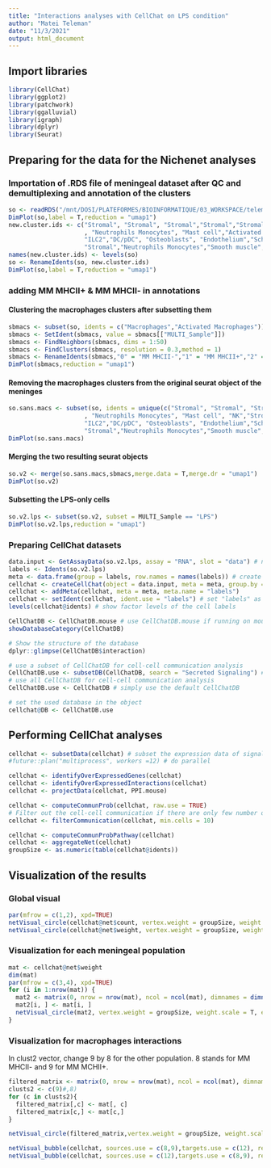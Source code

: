 ```yaml
---
title: "Interactions analyses with CellChat on LPS condition"
author: "Matei Teleman"
date: "11/3/2021"
output: html_document
---
```


## Import libraries
```r
library(CellChat)
library(ggplot2)                  
library(patchwork)
library(ggalluvial)
library(igraph)
library(dplyr)
library(Seurat)
```


## Preparing for the data for the Nichenet analyses
### Importation of .RDS file of meningeal dataset after QC and demultiplexing and annotation of the clusters
```r
so <- readRDS("/mnt/DOSI/PLATEFORMES/BIOINFORMATIQUE/03_WORKSPACE/teleman/ciml-rrlab/Project/TotalMeningeLPS/202010028_R333_RR/01_Input/Seurat objects/TotalMeningeLPS_202010028_R333_RR_sc10x.rna.seurat_50PCA.RDS")
DimPlot(so,label = T,reduction = "umap1")
new.cluster.ids <- c("Stromal", "Stromal", "Stromal","Stromal","Stromal","Stromal","B cell","Macrophages","Endothelium"
                     , "Neutrophils Monocytes", "Mast cell","Activated Macrophages", "NK","Stromal",
                     "ILC2","DC/pDC", "Osteoblasts", "Endothelium","Schwann","B cell", "MigDC","NK","Neuron","Unknown",
                     "Stromal","Neutrophils Monocytes","Smooth muscle","Lymphatics","B cell")
names(new.cluster.ids) <- levels(so)
so <- RenameIdents(so, new.cluster.ids)
DimPlot(so,label = T,reduction = "umap1")
```

### adding MM MHCII+ & MM MHCII- in annotations
#### Clustering the macrophages clusters after subsetting them
```r
sbmacs <- subset(so, idents = c("Macrophages","Activated Macrophages"))
sbmacs <- SetIdent(sbmacs, value = sbmacs[["MULTI_Sample"]])
sbmacs <- FindNeighbors(sbmacs, dims = 1:50)
sbmacs <- FindClusters(sbmacs, resolution = 0.3,method = 1)
sbmacs <- RenameIdents(sbmacs,"0" = "MM MHCII-","1" = "MM MHCII+","2" = "MM MHCII+","3" = "MM MHCII-")
DimPlot(sbmacs,reduction = "umap1")
```

#### Removing the macrophages clusters from the original seurat object of the meninges
```r
so.sans.macs <- subset(so, idents = unique(c("Stromal", "Stromal", "Stromal","Stromal","Stromal","Stromal","B cell","Endothelium"
                     , "Neutrophils Monocytes", "Mast cell", "NK","Stromal",
                     "ILC2","DC/pDC", "Osteoblasts", "Endothelium","Schwann","B cell", "MigDC","NK","Neuron","Unknown",
                     "Stromal","Neutrophils Monocytes","Smooth muscle","Lymphatics","B cell")))
DimPlot(so.sans.macs)
```

#### Merging the two resulting seurat objects
```r
so.v2 <- merge(so.sans.macs,sbmacs,merge.data = T,merge.dr = "umap1")
DimPlot(so.v2)
```

#### Subsetting the LPS-only cells
```r
so.v2.lps <- subset(so.v2, subset = MULTI_Sample == "LPS")
DimPlot(so.v2.lps,reduction = "umap1")
```

### Preparing CellChat datasets
```r
data.input <- GetAssayData(so.v2.lps, assay = "RNA", slot = "data") # normalized data matrix
labels <- Idents(so.v2.lps)
meta <- data.frame(group = labels, row.names = names(labels)) # create a dataframe of the cell labels
cellchat <- createCellChat(object = data.input, meta = meta, group.by = "group")
cellchat <- addMeta(cellchat, meta = meta, meta.name = "labels")
cellchat <- setIdent(cellchat, ident.use = "labels") # set "labels" as default cell identity
levels(cellchat@idents) # show factor levels of the cell labels
```

```r
CellChatDB <- CellChatDB.mouse # use CellChatDB.mouse if running on mouse data
showDatabaseCategory(CellChatDB)
```


```r
# Show the structure of the database
dplyr::glimpse(CellChatDB$interaction)

# use a subset of CellChatDB for cell-cell communication analysis
CellChatDB.use <- subsetDB(CellChatDB, search = "Secreted Signaling") # use Secreted Signaling
# use all CellChatDB for cell-cell communication analysis
CellChatDB.use <- CellChatDB # simply use the default CellChatDB

# set the used database in the object
cellchat@DB <- CellChatDB.use
```

## Performing CellChat analyses
```r
cellchat <- subsetData(cellchat) # subset the expression data of signaling genes for saving computation cost
#future::plan("multiprocess", workers =12) # do parallel

cellchat <- identifyOverExpressedGenes(cellchat)
cellchat <- identifyOverExpressedInteractions(cellchat)
cellchat <- projectData(cellchat, PPI.mouse)
```

```r
cellchat <- computeCommunProb(cellchat, raw.use = TRUE)
# Filter out the cell-cell communication if there are only few number of cells in certain cell groups
cellchat <- filterCommunication(cellchat, min.cells = 10)
```

```r
cellchat <- computeCommunProbPathway(cellchat)
cellchat <- aggregateNet(cellchat)
groupSize <- as.numeric(table(cellchat@idents))
```

## Visualization of the results
### Global visual
```r
par(mfrow = c(1,2), xpd=TRUE)
netVisual_circle(cellchat@net$count, vertex.weight = groupSize, weight.scale = T, label.edge= F, title.name = "Number of interactions")
netVisual_circle(cellchat@net$weight, vertex.weight = groupSize, weight.scale = T, label.edge= F, title.name = "Interaction weights/strength")
```

### Visualization for each meningeal population
```r
mat <- cellchat@net$weight
dim(mat)
par(mfrow = c(3,4), xpd=TRUE)
for (i in 1:nrow(mat)) {
  mat2 <- matrix(0, nrow = nrow(mat), ncol = ncol(mat), dimnames = dimnames(mat))
  mat2[i, ] <- mat[i, ]
  netVisual_circle(mat2, vertex.weight = groupSize, weight.scale = T, edge.weight.max = max(mat), title.name = rownames(mat)[i])
}
```

### Visualization for macrophages interactions
In clust2 vector, change 9 by 8 for the other population. 8 stands for MM MHCII- and 9 for MM MCHII+.
```r
filtered_matrix <- matrix(0, nrow = nrow(mat), ncol = ncol(mat), dimnames = dimnames(mat))
clusts2 <- c(9)#,8)
for (c in clusts2){
  filtered_matrix[,c] <- mat[, c]
  filtered_matrix[c,] <- mat[c,]
}

netVisual_circle(filtered_matrix,vertex.weight = groupSize, weight.scale = T, edge.weight.max = max(mat))
```

```r
netVisual_bubble(cellchat, sources.use = c(8,9),targets.use = c(12), remove.isolate = TRUE,font.size =10)
netVisual_bubble(cellchat, sources.use = c(12),targets.use = c(8,9), remove.isolate = TRUE,font.size =10)
```

